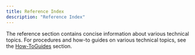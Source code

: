 ```yaml
---
title: Reference Index
description: "Reference Index"
---
```



The reference section contains concise information about various technical topics. For procedures and how-to guides on various technical topics, see the [How-ToGuides](/guides) section.

<SubTopicIndex currentFilePath="/Users/scott/Sites/howto.technology/src/content/docs/Reference"></SubTopicIndex>
